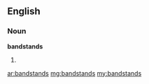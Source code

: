 ==English==

===Noun===
'''bandstands'''

# {{plural of|[[bandstand]]}}

[[ar:bandstands]]
[[mg:bandstands]]
[[my:bandstands]]